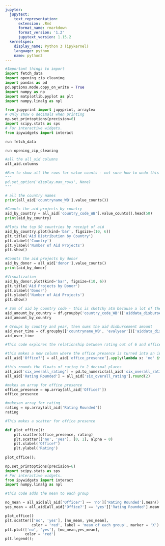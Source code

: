 ```yaml
---
jupyter:
  jupytext:
    text_representation:
      extension: .Rmd
      format_name: rmarkdown
      format_version: '1.2'
      jupytext_version: 1.15.2
  kernelspec:
    display_name: Python 3 (ipykernel)
    language: python
    name: python3
---
```


```python
#Important things to import
import fetch_data
import opening_zip_cleaning
import pandas as pd
pd.options.mode.copy_on_write = True
import numpy as np
import matplotlib.pyplot as plt
import numpy.linalg as npl

from jupyprint import jupyprint, arraytex
# Only show 6 decimals when printing
np.set_printoptions(precision=6)
import scipy.stats as sps
# For interactive widgets.
from ipywidgets import interact
```

```python
run fetch_data
```

```python
run opening_zip_cleaning
```

```python
#all the all_aid columns
all_aid.columns
```

```python
#Run to show all the rows for value counts - not sure how to undo this atm lol
""" 
pd.set_option('display.max_rows', None)
"""

# all the country names
print(all_aid['countryname_WB'].value_counts())
```

```python
#Counts the aid projects by country
aid_by_country = all_aid['country_code_WB'].value_counts().head(50)
print(aid_by_country)

#Plots the top 50 countries by receipt of aid
aid_by_country.plot(kind='bar', figsize=(10, 6))
plt.title('Aid Distribution by Country')
plt.xlabel('Country')
plt.ylabel('Number of Aid Projects')
plt.show()
```

```python
#Counts the aid projects by donor
aid_by_donor = all_aid['donor'].value_counts()
print(aid_by_donor)

#Visualization
aid_by_donor.plot(kind='bar', figsize=(10, 6))
plt.title('Aid Projects by Donor')
plt.xlabel('Donor')
plt.ylabel('Number of Aid Projects')
plt.show()
```

```python
# Sum of aid by country code - this is sketchy atm because a lot of the disbursement values are empty, also don't know what the units are
aid_amount_by_country = df.groupby('country_code_WB')['aiddata_disbursement_amount'].sum().sort_values(ascending=False).head(50)
aid_amount_by_country

# Groups by country and year, then sums the aid disbursement amount
aid_over_time = df.groupby(['countryname_WB', 'evalyear'])['aiddata_disbursement_amount'].sum().unstack()
aid_over_time
```

```python
#This code explores the relationship between rating out of 6 and office presence

#this makes a new column where the office presence is turned into an integer; 0 for no, 1 for yes
all_aid['Office?'] = all_aid['office_presence'].apply(lambda x: 'no' if x == 0 else 'yes')

#this rounds the floats of rating to 2 decimal places
all_aid['six_overall_rating'] = pd.to_numeric(all_aid['six_overall_rating'], errors='coerce')
all_aid['Rating Rounded'] = all_aid['six_overall_rating'].round(2)

#makes an array for office presence
office_presence = np.array(all_aid['Office?'])
office_presence

#makesan array for rating
rating = np.array(all_aid['Rating Rounded'])
rating

#This makes a scatter for office presence

def plot_office():
    plt.scatter(office_presence, rating)
    plt.scatter(['no', 'yes'], [0, 1], alpha = 0)
    plt.xlabel('Office?')
    plt.ylabel('Rating')
    
plot_office();
```

```python
np.set_printoptions(precision=6)
import scipy.stats as sps
# For interactive widgets.
from ipywidgets import interact
import numpy.linalg as npl
```

```python
#this code adds the mean to each group

no_mean = all_aid[all_aid['Office?'] == 'no']['Rating Rounded'].mean()
yes_mean = all_aid[all_aid['Office?'] == 'yes']['Rating Rounded'].mean()

plot_office()
plt.scatter(['no', 'yes'], [no_mean, yes_mean],
            color = 'red', label = 'mean of each group', marker = 'X')
plt.plot(['no', 'yes'], [no_mean,yes_mean],
         color = 'red')
plt.legend();
```

